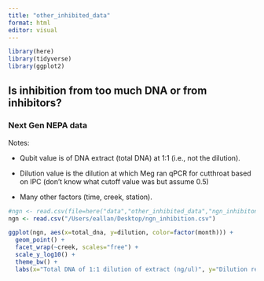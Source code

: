 ```yaml
---
title: "other_inhibited_data"
format: html
editor: visual
---
```


```r
library(here)
library(tidyverse)
library(ggplot2)
```

## Is inhibition from too much DNA or from inhibitors?

### Next Gen NEPA data

Notes:

-   Qubit value is of DNA extract (total DNA) at 1:1 (i.e., not the dilution).

-   Dilution value is the dilution at which Meg ran qPCR for cutthroat based on IPC (don't know what cutoff value was but assume 0.5)

-   Many other factors (time, creek, station).

```r

#ngn <- read.csv(file=here("data","other_inhibited_data","ngn_inhibiton.csv"))
ngn <- read.csv("/Users/eallan/Desktop/ngn_inhibition.csv")

ggplot(ngn, aes(x=total_dna, y=dilution, color=factor(month))) + 
  geom_point() + 
  facet_wrap(~creek, scales="free") +
  scale_y_log10() + 
  theme_bw() + 
  labs(x="Total DNA of 1:1 dilution of extract (ng/ul)", y="Dilution required for IPC to show not inhibited", color="Month of Sampling")

```
